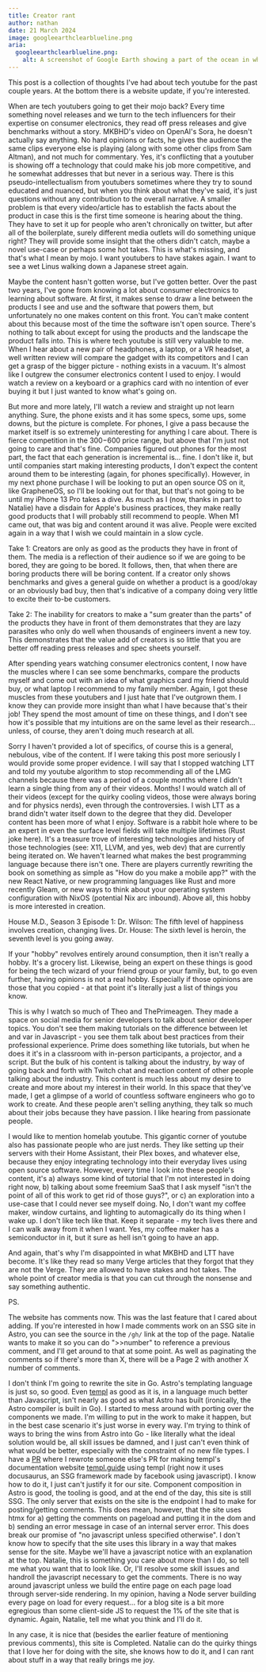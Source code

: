 ```yaml
--- 
title: Creator rant 
author: nathan 
date: 21 March 2024 
image: googleearthclearblueline.png
aria:
  googleearthclearblueline.png:
    alt: A screenshot of Google Earth showing a part of the ocean in which they used actual detailed photography.     
---
```


This post is a collection of thoughts I've had about tech youtube for the past couple years. At the bottom there is a
website update, if you're interested.

When are tech youtubers going to get their mojo back? Every time something novel releases and we turn to the tech
influencers for their expertise on consumer electronics, they read off press releases and give benchmarks without a
story. MKBHD's video on OpenAI's Sora, he doesn't actually say anything. No hard opinions or facts, he gives the
audience the same clips everyone else is playing (along with some other clips from Sam Altman), and not much for
commentary. Yes, it's conflicting that a youtuber is showing off a technology that could make his job more competitive,
and he somewhat addresses that but never in a serious way. There is this pseudo-intellectualism from youtubers sometimes
where they try to sound educated and nuanced, but when you think about what they've said, it's just questions without
any contribution to the overall narrative. A smaller problem is that every video/article has to establish the facts
about the product in case this is the first time someone is hearing about the thing. They have to set it up for people
who aren't chronically on twitter, but after all of the boilerplate, surely different media outlets will do something
unique right? They will provide some insight that the others didn't catch, maybe a novel use-case or perhaps some hot
takes. This is what's missing, and that's what I mean by mojo. I want youtubers to have stakes again. I want to see a
wet Linus walking down a Japanese street again. 

Maybe the content hasn't gotten worse, but I've gotten better. Over the past two years, I've gone from knowing a lot
about consumer electronics to learning about software. At first, it makes sense to draw a line between the products I
see and use and the software that powers them, but unfortunately no one makes content on this front. You can't make
content about this because most of the time the software isn't open source. There's nothing to talk about except for
using the products and the landscape the product falls into. This is where tech youtube is still very valuable to me.
When I hear about a new pair of headphones, a laptop, or a VR headset, a well written review will compare the gadget
with its competitors and I can get a grasp of the bigger picture - nothing exists in a vacuum. It's almost like I
outgrew the consumer electronics content I used to enjoy. I would watch a review on a keyboard or a graphics card with
no intention of ever buying it but I just wanted to know what's going on. 

But more and more lately, I'll watch a review and straight up not learn anything. Sure, the phone exists and it has some
specs, some ups, some downs, but the picture is complete. For phones, I give a pass because the market itself is so
extremely uninteresting for anything I care about. There is fierce competition in the $300-$600 price range, but above
that I'm just not going to care and that's fine. Companies figured out phones for the most part, the fact that each
generation is incremental is... fine. I don't like it, but until companies start making interesting products, I don't
expect the content around them to be interesting (again, for phones specifically). However, in my next phone purchase I
will be looking to put an open source OS on it, like GrapheneOS, so I'll be looking out for that, but that's not going
to be until my iPhone 13 Pro takes a dive. As much as I (now, thanks in part to Natalie) have a disdain for Apple's
business practices, they make really good products that I will probably still recommend to people. When M1 came out,
that was big and content around it was alive. People were excited again in a way that I wish we could maintain in a slow
cycle. 

Take 1: Creators are only as good as the products they have in front of them. The media is a reflection of their
audience so if we are going to be bored, they are going to be bored. It follows, then, that when there are boring
products there will be boring content. If a creator only shows benchmarks and gives a general guide on whether a product
is a good/okay or an obviously bad buy, then that's indicative of a company doing very little to excite their to-be
customers. 

Take 2: The inability for creators to make a "sum greater than the parts" of the products they have in front of them
demonstrates that they are lazy parasites who only do well when thousands of engineers invent a new toy. This
demonstrates that the value add of creators is so little that you are better off reading press releases and spec sheets
yourself.

After spending years watching consumer electronics content, I now have the muscles where I can see some benchmarks,
compare the products myself and come out with an idea of what graphics card my friend should buy, or what laptop I
recommend to my family member. Again, I got these muscles from these youtubers and I just hate that I've outgrown them.
I know they can provide more insight than what I have because that's their job! They spend the most amount of time on
these things, and I don't see how it's possible that my intuitions are on the same level as their research... unless, of
course, they aren't doing much research at all.

Sorry I haven't provided a lot of specifics, of course this is a general, nebulous, vibe of the content. If I were
taking this post more seriously I would provide some proper evidence. I will say that I stopped watching LTT and told my
youtube algorithm to stop recommending all of the LMG channels because there was a period of a couple months where I
didn't learn a single thing from any of their videos. Months! I would watch all of their videos (except for the quirky
cooling videos, those were always boring and for physics nerds), even through the controversies. I wish LTT as a brand
didn't water itself down to the degree that they did. Developer content has been more of what I enjoy. Software is a
rabbit hole where to be an expert in even the surface level fields will take multiple lifetimes (Rust joke here). It's a
treasure trove of interesting technologies and history of those technologies (see: X11, LLVM, and yes, web dev) that are
currently being iterated on. We haven't learned what makes the best programming language because there isn't one. There
are players currently rewriting the book on something as simple as "How do you make a mobile app?" with the new React
Native, or new programming languages like Rust and more recently Gleam, or new ways to think about your operating system
configuration with NixOS (potential Nix arc inbound). Above all, this hobby is more interested in creation. 

House M.D., Season 3 Episode 1: Dr. Wilson: The fifth level of happiness involves creation, changing lives. Dr. House:
The sixth level is heroin, the seventh level is you going away.

If your "hobby" revolves entirely around consumption, then it isn't really a hobby. It's a grocery list. Likewise, being
an expert on these things is good for being the tech wizard of your friend group or your family, but, to go even
further, having opinions is not a real hobby. Especially if those opinions are those that you copied - at that point
it's literally just a list of things you know. 

This is why I watch so much of Theo and ThePrimeagen. They made a space on social media for senior developers to talk
about senior developer topics. You don't see them making tutorials on the difference between let and var in Javascript -
you see them talk about best practices from their professional experience. Prime does something like tutorials, but when
he does it it's in a classroom with in-person participants, a projector, and a script. But the bulk of his content is
talking about the industry, by way of going back and forth with Twitch chat and reaction content of other people talking
about the industry. This content is much less about my desire to create and more about my interest in their world. In
this space that they've made, I get a glimpse of a world of countless software engineers who go to work to create. And
these people aren't selling anything, they talk so much about their jobs because they have passion. I like hearing from
passionate people.

I would like to mention homelab youtube. This gigantic corner of youtube also has passionate people who are just nerds.
They like setting up their servers with their Home Assistant, their Plex boxes, and whatever else, because they enjoy
integrating technology into their everyday lives using open source software. However, every time I look into these
people's content, it's a) always some kind of tutorial that I'm not interested in doing right now, b) talking about some
freemium SaaS that I ask myself "isn't the point of all of this work to get rid of those guys?", or c) an exploration
into a use-case that I could never see myself doing. No, I don't want my coffee maker, window curtains, and lighting to
automagically do its thing when I wake up. I don't like tech like that. Keep it separate - my tech lives there and I can
walk away from it when I want. Yes, my coffee maker has a semiconductor in it, but it sure as hell isn't going to have
an app.

And again, that's why I'm disappointed in what MKBHD and LTT have become. It's like they read so many Verge articles
that they forgot that they are not the Verge. They are allowed to have stakes and hot takes. The whole point of creator
media is that you can cut through the nonsense and say something authentic.

PS. 

The website has comments now. This was the last feature that I cared about adding. If you're interested in how I made
comments work on an SSG site in Astro, you can see the source in the `/gh/` link at the top of the page. Natalie wants
to make it so you can do ">>number" to reference a previous comment, and I'll get around to that at some point. As well
as paginating the comments so if there's more than X, there will be a Page 2 with another X number of comments. 

I don't think I'm going to rewrite the site in Go. Astro's templating language is just so, so good. Even
[templ](https://github.com/a-h/templ) as good as it is, in a language much better than Javascript, isn't nearly as good
as what Astro has built (ironically, the Astro compiler is built in Go). I started to mess around with porting over the
components we made. I'm willing to put in the work to make it happen, but in the best case scenario it's just worse in
every way. I'm trying to think of ways to bring the wins from Astro into Go - like literally what the ideal solution
would be, all skill issues be damned, and I just can't even think of what would be better, especially with the
constraint of no new file types. I have a [PR](https://github.com/a-h/templ/pull/551) where I rewrote someone else's PR
for making templ's documentation website [templ.guide](https://templ.guide) using templ (right now it uses docusaurus,
an SSG framework made by facebook using javascript). I know how to do it, I just can't justify it for our site.
Component composition in Astro is good, the tooling is good, and at the end of the day, this site is still SSG. The only
server that exists on the site is the endpoint I had to make for posting/getting comments. This does mean, however, that
the site uses htmx for a) getting the comments on pageload and putting it in the dom and b) sending an error message in
case of an internal server error. This does break our promise of "no javascript unless specified otherwise". I don't
know how to specify that the site uses this library in a way that makes sense for the site. Maybe we'll have a
javascript notice with an explanation at the top. Natalie, this is something you care about more than I do, so tell me
what you want that to look like. Or, I'll resolve some skill issues and handroll the javascript necessary to get the
comments. There is no way around javascript unless we build the entire page on each page load through server-side
rendering. In my opinion, having a Node server building every page on load for every request... for a blog site is a bit
more egregious than some client-side JS to request the 1% of the site that is dynamic. Again, Natalie, tell me what you
think and I'll do it.

In any case, it is nice that (besides the earlier feature of mentioning previous comments), this site is Completed.
Natalie can do the quirky things that I love her for doing with the site, she knows how to do it, and I can rant about
stuff in a way that really brings me joy. 
















